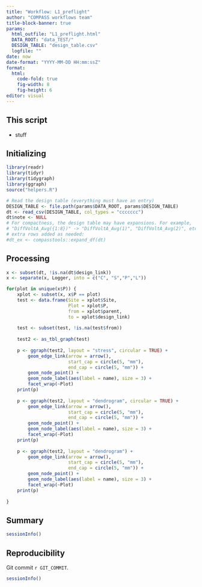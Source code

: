 ```yaml
---
title: "Workflow: L1_preflight"
author: "COMPASS workflows team"
title-block-banner: true
params:
  html_outfile: "L1_preflight.html"
  DATA_ROOT: "data_TEST/"
  DESIGN_TABLE: "design_table.csv"
  logfile: ""
date: now
date-format: "YYYY-MM-DD HH:mm:ssZ"
format: 
  html:
    code-fold: true
    fig-width: 8
    fig-height: 6
editor: visual
---
```


## This script

-   stuff

## Initializing

```r
library(readr)
library(tidyr)
library(tidygraph)
library(ggraph)
source("helpers.R")

# Read the design table (everything must have an entry)
DESIGN_TABLE <- file.path(params$DATA_ROOT, params$DESIGN_TABLE)
dt <- read_csv(DESIGN_TABLE, col_types = "ccccccc")
dt$note <- NULL
# For compactness, the design table may have expansions. For example,
# "DiffVoltA_Avg({1:8})" -> "DiffVoltA_Avg(1)", "DiffVoltA_Avg(2)", etc., with
# extra rows added as needed:
#dt_ex <- compasstools::expand_df(dt)

```

## Processing

```r

x <- subset(dt, !is.na(dt$design_link))
x <- separate(x, Logger, into = c("C", "S","P","L"))

for(plot in unique(x$P)) {
    xplot <- subset(x, x$P == plot)
    test <- data.frame(Site = xplot$Site, 
                       Plot = xplot$P, 
                       from = xplot$parent, 
                       to = xplot$design_link)
    
    test <- subset(test, !is.na(test$from))
    
    test2 <- as_tbl_graph(test)
    
    p <- ggraph(test2, layout = "stress", circular = TRUE) + 
        geom_edge_link(arrow = arrow(), 
                       start_cap = circle(5, "mm"), 
                       end_cap = circle(5, "mm")) + 
        geom_node_point() + 
        geom_node_label(aes(label = name), size = 3) + 
        facet_wrap(~Plot)
    print(p)
    
    p <- ggraph(test2, layout = "dendrogram", circular = TRUE) + 
        geom_edge_link(arrow = arrow(), 
                       start_cap = circle(5, "mm"), 
                       end_cap = circle(5, "mm")) + 
        geom_node_point() + 
        geom_node_label(aes(label = name), size = 3) + 
        facet_wrap(~Plot)
    print(p)
    
    p <- ggraph(test2, layout = "dendrogram") + 
        geom_edge_link(arrow = arrow(), 
                       start_cap = circle(5, "mm"), 
                       end_cap = circle(5, "mm")) + 
        geom_node_point() + 
        geom_node_label(aes(label = name), size = 3) + 
        facet_wrap(~Plot)
    print(p)
    
}

```

## Summary

```r
sessionInfo()
```

## Reproducibility

Git commit `r GIT_COMMIT`.

```r
sessionInfo()
```
